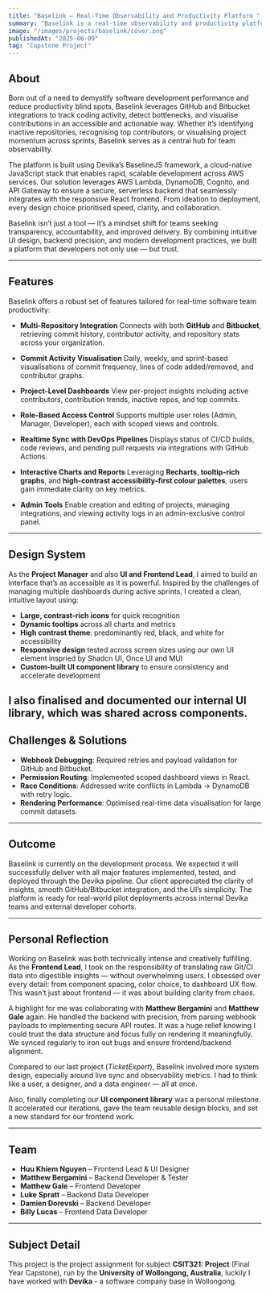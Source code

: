 ```yaml
---
title: "Baselink – Real-Time Observability and Productivity Platform "
summary: "Baselink is a real-time observability and productivity platform built with Devika’s BaselineJS and AWS, offering development teams enhanced visibility into code contributions, CI/CD activity, and team performance."
image: "/images/projects/baselink/cover.png"
publishedAt: "2025-06-09"
tag: "Capstone Project"
---
```


## About
Born out of a need to demystify software development performance and reduce productivity blind spots, Baselink leverages GitHub and Bitbucket integrations to track coding activity, detect bottlenecks, and visualise contributions in an accessible and actionable way. Whether it’s identifying inactive repositories, recognising top contributors, or visualising project momentum across sprints, Baselink serves as a central hub for team observability.

The platform is built using Devika’s BaselineJS framework, a cloud-native JavaScript stack that enables rapid, scalable development across AWS services. Our solution leverages AWS Lambda, DynamoDB, Cognito, and API Gateway to ensure a secure, serverless backend that seamlessly integrates with the responsive React frontend. From ideation to deployment, every design choice prioritised speed, clarity, and collaboration.

Baselink isn’t just a tool — it’s a mindset shift for teams seeking transparency, accountability, and improved delivery. By combining intuitive UI design, backend precision, and modern development practices, we built a platform that developers not only use — but trust.

---

## Features

Baselink offers a robust set of features tailored for real-time software team productivity:

* **Multi-Repository Integration**
  Connects with both **GitHub** and **Bitbucket**, retrieving commit history, contributor activity, and repository stats across your organization.

* **Commit Activity Visualisation**
  Daily, weekly, and sprint-based visualisations of commit frequency, lines of code added/removed, and contributor graphs.

* **Project-Level Dashboards**
  View per-project insights including active contributors, contribution trends, inactive repos, and top commits.

* **Role-Based Access Control**
  Supports multiple user roles (Admin, Manager, Developer), each with scoped views and controls.

* **Realtime Sync with DevOps Pipelines**
  Displays status of CI/CD builds, code reviews, and pending pull requests via integrations with GitHub Actions.

* **Interactive Charts and Reports**
  Leveraging **Recharts**, **tooltip-rich graphs**, and **high-contrast accessibility-first colour palettes**, users gain immediate clarity on key metrics.

* **Admin Tools**
  Enable creation and editing of projects, managing integrations, and viewing activity logs in an admin-exclusive control panel.

---

## Design System

As the **Project Manager** and also **UI and Frontend Lead**, I aimed to build an interface that’s as accessible as it is powerful. Inspired by the challenges of managing multiple dashboards during active sprints, I created a clean, intuitive layout using:

* **Large, contrast-rich icons** for quick recognition
* **Dynamic tooltips** across all charts and metrics
* **High contrast theme**: predominantly red, black, and white for accessibility
* **Responsive design** tested across screen sizes using our own UI element inspried by Shadcn UI, Once UI and MUI
* **Custom-built UI component library** to ensure consistency and accelerate development

I also finalised and documented our **internal UI library**, which was shared across components.
---

## Challenges & Solutions

- **Webhook Debugging**: Required retries and payload validation for GitHub and Bitbucket.
- **Permission Routing**: Implemented scoped dashboard views in React.
- **Race Conditions**: Addressed write conflicts in Lambda → DynamoDB with retry logic.
- **Rendering Performance**: Optimised real-time data visualisation for large commit datasets.

---

## Outcome

Baselink is currently on the development process. We expected it will successfully deliver with all major features implemented, tested, and deployed through the Devika pipeline. Our client appreciated the clarity of insights, smooth GitHub/Bitbucket integration, and the UI’s simplicity. The platform is ready for real-world pilot deployments across internal Devika teams and external developer cohorts.

---

## Personal Reflection

Working on Baselink was both technically intense and creatively fulfilling. As the **Frontend Lead**, I took on the responsibility of translating raw Git/CI data into digestible insights — without overwhelming users. I obsessed over every detail: from component spacing, color choice, to dashboard UX flow. This wasn’t just about frontend — it was about building clarity from chaos.

A highlight for me was collaborating with **Matthew Bergamini** and **Matthew Gale** again. He handled the backend with precision, from parsing webhook payloads to implementing secure API routes. It was a huge relief knowing I could trust the data structure and focus fully on rendering it meaningfully. We synced regularly to iron out bugs and ensure frontend/backend alignment.

Compared to our last project (*TicketExpert*), Baselink involved more system design, especially around live sync and observability metrics. I had to think like a user, a designer, and a data engineer — all at once.

Also, finally completing our **UI component library** was a personal milestone. It accelerated our iterations, gave the team reusable design blocks, and set a new standard for our frontend work.

---

## Team

- **Huu Khiem Nguyen** – Frontend Lead & UI Designer  
- **Matthew Bergamini** – Backend Developer & Tester  
- **Matthew Gale** – Frontend Developer  
- **Luke Spratt** – Backend Data Developer  
- **Damien Dorevski** – Backend Developer  
- **Billy Lucas** – Frontend Data Developer  

---

## Subject Detail

This project is the project assignment for subject **CSIT321: Project** (Final Year Capstone), run by the **University of Wollongong, Australia**, luckily I have worked with **Devika** - a software company base in Wollongong.

